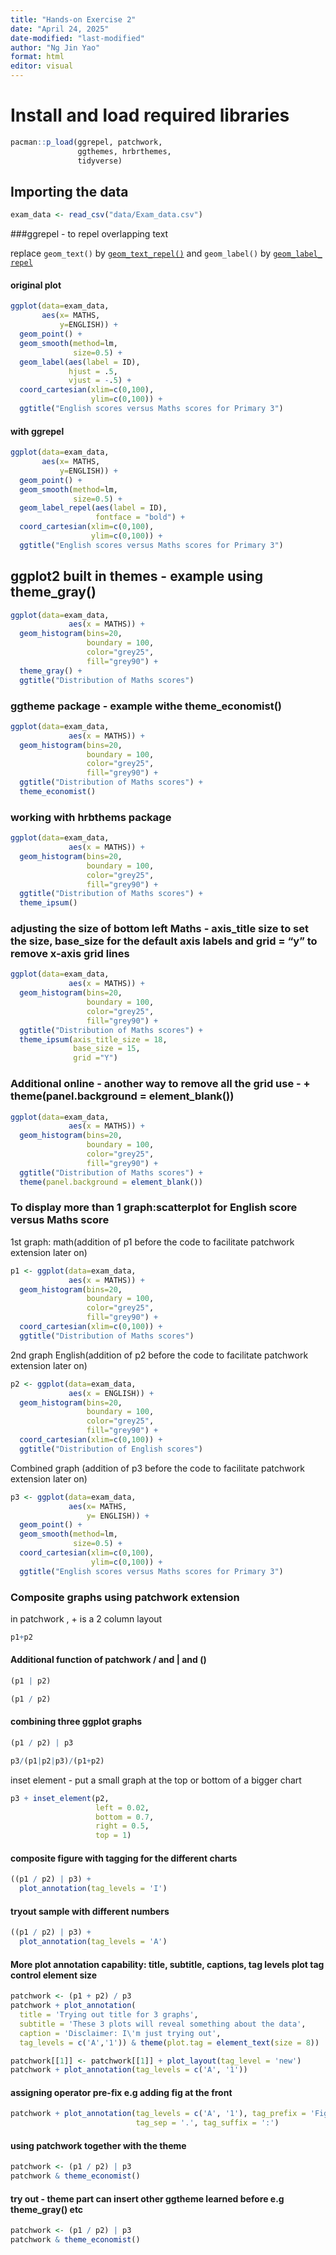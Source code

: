 ```yaml
---
title: "Hands-on Exercise 2"
date: "April 24, 2025"
date-modified: "last-modified"
author: "Ng Jin Yao"
format: html
editor: visual
---
```


# Install and load required libraries

```r
pacman::p_load(ggrepel, patchwork, 
               ggthemes, hrbrthemes,
               tidyverse) 
```

## Importing the data

```r
exam_data <- read_csv("data/Exam_data.csv")
```

###ggrepel - to repel overlapping text

replace `geom_text()` by [`geom_text_repel()`](https://ggrepel.slowkow.com/reference/geom_text_repel.html) and `geom_label()` by [`geom_label_repel`](https://ggrepel.slowkow.com/reference/geom_text_repel.html)

#### original plot

```r
ggplot(data=exam_data, 
       aes(x= MATHS, 
           y=ENGLISH)) +
  geom_point() +
  geom_smooth(method=lm, 
              size=0.5) +  
  geom_label(aes(label = ID), 
             hjust = .5, 
             vjust = -.5) +
  coord_cartesian(xlim=c(0,100),
                  ylim=c(0,100)) +
  ggtitle("English scores versus Maths scores for Primary 3")
```

#### with ggrepel

```r
ggplot(data=exam_data, 
       aes(x= MATHS, 
           y=ENGLISH)) +
  geom_point() +
  geom_smooth(method=lm, 
              size=0.5) +  
  geom_label_repel(aes(label = ID), 
                   fontface = "bold") +
  coord_cartesian(xlim=c(0,100),
                  ylim=c(0,100)) +
  ggtitle("English scores versus Maths scores for Primary 3")
```

## ggplot2 built in themes - example using theme_gray()

```r
ggplot(data=exam_data, 
             aes(x = MATHS)) +
  geom_histogram(bins=20, 
                 boundary = 100,
                 color="grey25", 
                 fill="grey90") +
  theme_gray() +
  ggtitle("Distribution of Maths scores") 
```

### ggtheme package - example withe theme_economist()

```r
ggplot(data=exam_data, 
             aes(x = MATHS)) +
  geom_histogram(bins=20, 
                 boundary = 100,
                 color="grey25", 
                 fill="grey90") +
  ggtitle("Distribution of Maths scores") +
  theme_economist()
```

### working with hrbthems package

```r
ggplot(data=exam_data, 
             aes(x = MATHS)) +
  geom_histogram(bins=20, 
                 boundary = 100,
                 color="grey25", 
                 fill="grey90") +
  ggtitle("Distribution of Maths scores") +
  theme_ipsum()
```
### adjusting the size of bottom left Maths - axis_title size to set the size, base_size for the default axis labels and grid = "y" to remove x-axis grid lines 

```r
ggplot(data=exam_data, 
             aes(x = MATHS)) +
  geom_histogram(bins=20, 
                 boundary = 100,
                 color="grey25", 
                 fill="grey90") +
  ggtitle("Distribution of Maths scores") +
  theme_ipsum(axis_title_size = 18,
              base_size = 15,
              grid ="Y")
```

### Additional online - another way to remove all the grid use - + theme(panel.background = element_blank())
```r
ggplot(data=exam_data, 
             aes(x = MATHS)) +
  geom_histogram(bins=20, 
                 boundary = 100,
                 color="grey25", 
                 fill="grey90") +
  ggtitle("Distribution of Maths scores") +
  theme(panel.background = element_blank())
```


### To display more than 1 graph:scatterplot for English score versus Maths score

1st graph: math(addition of p1 before the code to facilitate patchwork extension later on)
```r
p1 <- ggplot(data=exam_data, 
             aes(x = MATHS)) +
  geom_histogram(bins=20, 
                 boundary = 100,
                 color="grey25", 
                 fill="grey90") + 
  coord_cartesian(xlim=c(0,100)) +
  ggtitle("Distribution of Maths scores")
```


2nd graph English(addition of p2 before the code to facilitate patchwork extension later on)
```r
p2 <- ggplot(data=exam_data, 
             aes(x = ENGLISH)) +
  geom_histogram(bins=20, 
                 boundary = 100,
                 color="grey25", 
                 fill="grey90") +
  coord_cartesian(xlim=c(0,100)) +
  ggtitle("Distribution of English scores")
```

Combined graph (addition of p3 before the code to facilitate patchwork extension later on)
```r
p3 <- ggplot(data=exam_data, 
             aes(x= MATHS, 
                 y= ENGLISH)) +
  geom_point() +
  geom_smooth(method=lm, 
              size=0.5) +  
  coord_cartesian(xlim=c(0,100),
                  ylim=c(0,100)) +
  ggtitle("English scores versus Maths scores for Primary 3")
```

### Composite graphs using patchwork extension

in patchwork , + is a 2 column layout
```r
p1+p2
```
#### Additional function of patchwork / and | and ()

```r
(p1 | p2)
```

```r
(p1 / p2)
```

#### combining three ggplot graphs 
```r
(p1 / p2) | p3
```
 

 
```r
p3/(p1|p2|p3)/(p1+p2)
```
 
 
inset element - put a small graph at the top or bottom of a bigger chart
```r
p3 + inset_element(p2, 
                   left = 0.02, 
                   bottom = 0.7, 
                   right = 0.5, 
                   top = 1)
``` 

#### composite figure with tagging for the different charts
```r
((p1 / p2) | p3) + 
  plot_annotation(tag_levels = 'I')
```

#### tryout sample with different numbers 
```r
((p1 / p2) | p3) + 
  plot_annotation(tag_levels = 'A')
```
#### More plot annotation capability: title, subtitle, captions, tag levels plot tag control element size
```r
patchwork <- (p1 + p2) / p3
patchwork + plot_annotation(
  title = 'Trying out title for 3 graphs',
  subtitle = 'These 3 plots will reveal something about the data',
  caption = 'Disclaimer: I\'m just trying out',
  tag_levels = c('A','1')) & theme(plot.tag = element_text(size = 8))
``` 
```r
patchwork[[1]] <- patchwork[[1]] + plot_layout(tag_level = 'new')
patchwork + plot_annotation(tag_levels = c('A', '1'))
```


#### assigning operator pre-fix e.g adding fig at the front
```r
patchwork + plot_annotation(tag_levels = c('A', '1'), tag_prefix = 'Fig. ',
                            tag_sep = '.', tag_suffix = ':')
```





#### using patchwork together with the theme
 
```r
patchwork <- (p1 / p2) | p3
patchwork & theme_economist()
``` 

#### try out - theme part can insert other ggtheme learned before e.g theme_gray() etc

```r
patchwork <- (p1 / p2) | p3
patchwork & theme_economist()
``` 
